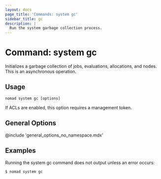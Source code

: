 ```yaml
---
layout: docs
page_title: 'Commands: system gc'
sidebar_title: gc
description: |
  Run the system garbage collection process.
---
```


# Command: system gc

Initializes a garbage collection of jobs, evaluations, allocations, and nodes.
This is an asynchronous operation.

## Usage

```plaintext
nomad system gc [options]
```

If ACLs are enabled, this option requires a management token.

## General Options

@include 'general_options_no_namespace.mdx'

## Examples

Running the system gc command does not output unless an error occurs:

```shell-session
$ nomad system gc

```
